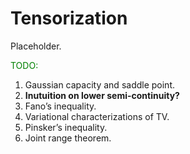 # Tensorization 


Placeholder. 

<span style="color:green">
TODO: 

1. Gaussian capacity and saddle point. 
2. **Inutuition on lower semi-continuity?**
3. Fano's inequality. 
4. Variational characterizations of TV. 
5. Pinsker's inequality. 
6. Joint range theorem. 
</span>